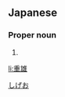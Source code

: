 ==Japanese==
{{ja-kanjitab|重|雄}}

===Proper noun===
{{ja-pos|proper|しげお}}

# {{given name|male|lang=ja}}

[[Category:Japanese male given names|しげお]]

[[li:重雄]]